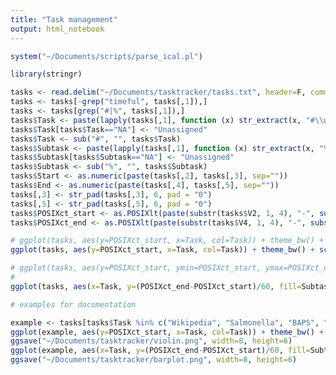 ```yaml
---
title: "Task management"
output: html_notebook
---
```


```r
system("~/Documents/scripts/parse_ical.pl")

library(stringr)

tasks <- read.delim("~/Documents/tasktracker/tasks.txt", header=F, comment.char="@")
tasks <- tasks[-grep("timeful", tasks[,1]),]
tasks <- tasks[grep("#|%", tasks[,1]),]
tasks$Task <- paste(lapply(tasks[,1], function (x) str_extract(x, "#\\w+")))
tasks$Task[tasks$Task=="NA"] <- "Unassigned"
tasks$Task <- sub("#", "", tasks$Task)
tasks$Subtask <- paste(lapply(tasks[,1], function (x) str_extract(x, "%\\w+")))
tasks$Subtask[tasks$Subtask=="NA"] <- "Unassigned"
tasks$Subtask <- sub("%", "", tasks$Subtask)
tasks$Start <- as.numeric(paste(tasks[,2], tasks[,3], sep=""))
tasks$End <- as.numeric(paste(tasks[,4], tasks[,5], sep=""))
tasks[,3] <- str_pad(tasks[,3], 6, pad = "0")
tasks[,5] <- str_pad(tasks[,5], 6, pad = "0")
tasks$POSIXct_start <- as.POSIXlt(paste(substr(tasks$V2, 1, 4), "-", substr(tasks$V2, 5, 6), "-", substr(tasks$V2, 7, 8), " ", substr(tasks$V3, 1, 2), ":", substr(tasks$V3, 3,4),  ":", substr(tasks$V3, 5,6), " BST", sep=""))
tasks$POSIXct_end <- as.POSIXlt(paste(substr(tasks$V4, 1, 4), "-", substr(tasks$V4, 5, 6), "-", substr(tasks$V4, 7, 8), " ", substr(tasks$V5, 1, 2), ":", substr(tasks$V5, 3,4),  ":", substr(tasks$V5, 5,6), " BST", sep=""))

# ggplot(tasks, aes(y=POSIXct_start, x=Task, col=Task)) + theme_bw() + scale_y_datetime() + geom_boxplot(varwidth = T) + ylab("") + scale_color_discrete(na.value="black") + coord_flip()
ggplot(tasks, aes(y=POSIXct_start, x=Task, col=Task)) + theme_bw() + scale_y_datetime() + geom_violin(scale = "count", bw=100000, width=5) + ylab("") + scale_color_discrete(na.value="black") + coord_flip() + theme(legend.position="none")

# ggplot(tasks, aes(y=POSIXct_start, ymin=POSIXct_start, ymax=POSIXct_end, x=Task, col=Subtask)) + theme_bw() + coord_flip() + scale_y_datetime() + geom_linerange(size=10) + ylab("") + scale_color_discrete(na.value="black")
# 
ggplot(tasks, aes(x=Task, y=(POSIXct_end-POSIXct_start)/60, fill=Subtask)) + geom_col() + theme_bw() + ylab("Time (hours)") + scale_fill_discrete(na.value = "black") + coord_flip()

```

```r
# examples for documentation

example <- tasks[tasks$Task %in% c("Wikipedia", "Salmonella", "BAPS", "Strep"),]
ggplot(example, aes(y=POSIXct_start, x=Task, col=Task)) + theme_bw() + scale_y_datetime() + geom_violin(scale = "count", bw=100000, width=5) + ylab("") + scale_color_discrete(na.value="black") + coord_flip() + theme(legend.position="none")
ggsave("~/Documents/tasktracker/violin.png", width=8, height=6)
ggplot(example, aes(x=Task, y=(POSIXct_end-POSIXct_start)/60, fill=Subtask)) + geom_col() + theme_bw() + ylab("Time (hours)") + scale_fill_discrete(na.value = "black") + coord_flip()
ggsave("~/Documents/tasktracker/barplot.png", width=8, height=6)

```

